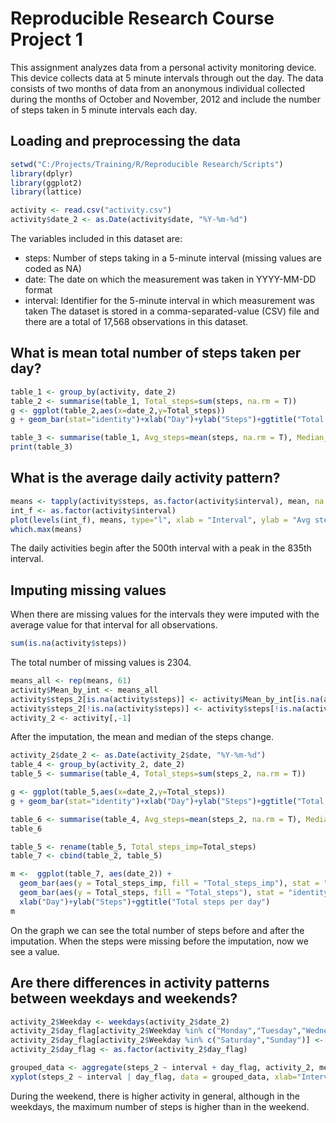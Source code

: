 Reproducible Research Course Project 1
========================================

This assignment analyzes data from a personal activity monitoring device. This device collects data at 5 minute intervals through out the day. The data consists of two months of data from an anonymous individual collected during the months of October and November, 2012 and include the number of steps taken in 5 minute intervals each day.


## Loading and preprocessing the data

```{r, warning=FALSE, message=FALSE}
setwd("C:/Projects/Training/R/Reproducible Research/Scripts")
library(dplyr)
library(ggplot2)
library(lattice)
```

```{r}
activity <- read.csv("activity.csv")
activity$date_2 <- as.Date(activity$date, "%Y-%m-%d")
```

The variables included in this dataset are:

- steps: Number of steps taking in a 5-minute interval (missing values are coded as NA)
- date: The date on which the measurement was taken in YYYY-MM-DD format
- interval: Identifier for the 5-minute interval in which measurement was taken
The dataset is stored in a comma-separated-value (CSV) file and there are a total of 17,568 observations in this dataset.


## What is mean total number of steps taken per day?

```{r}
table_1 <- group_by(activity, date_2)
table_2 <- summarise(table_1, Total_steps=sum(steps, na.rm = T))
g <- ggplot(table_2,aes(x=date_2,y=Total_steps))
g + geom_bar(stat="identity")+xlab("Day")+ylab("Steps")+ggtitle("Total steps per day")

table_3 <- summarise(table_1, Avg_steps=mean(steps, na.rm = T), Median_steps=median(steps, na.rm = T))
print(table_3)
```

## What is the average daily activity pattern?

```{r}
means <- tapply(activity$steps, as.factor(activity$interval), mean, na.rm = T)
int_f <- as.factor(activity$interval)
plot(levels(int_f), means, type="l", xlab = "Interval", ylab = "Avg steps", main = "Avg Daily Activity Pattern")
which.max(means)
```

The daily activities begin after the 500th interval with a peak in the 835th interval.

## Imputing missing values

When there are missing values for the intervals they were imputed with the average value for that interval for all observations.

```{r}
sum(is.na(activity$steps))
```

The total number of missing values is 2304.

```{r}
means_all <- rep(means, 61)
activity$Mean_by_int <- means_all
activity$steps_2[is.na(activity$steps)] <- activity$Mean_by_int[is.na(activity$steps)]
activity$steps_2[!is.na(activity$steps)] <- activity$steps[!is.na(activity$steps)]
activity_2 <- activity[,-1]
```

After the imputation, the mean and median of the steps change.

```{r}
activity_2$date_2 <- as.Date(activity_2$date, "%Y-%m-%d")
table_4 <- group_by(activity_2, date_2)
table_5 <- summarise(table_4, Total_steps=sum(steps_2, na.rm = T))

g <- ggplot(table_5,aes(x=date_2,y=Total_steps))
g + geom_bar(stat="identity")+xlab("Day")+ylab("Steps")+ggtitle("Total steps per day")

table_6 <- summarise(table_4, Avg_steps=mean(steps_2, na.rm = T), Median_steps=median(steps_2, na.rm = T))
table_6

table_5 <- rename(table_5, Total_steps_imp=Total_steps)
table_7 <- cbind(table_2, table_5)

m <-  ggplot(table_7, aes(date_2)) + 
  geom_bar(aes(y = Total_steps_imp, fill = "Total_steps_imp"), stat = "identity") +
  geom_bar(aes(y = Total_steps, fill = "Total_steps"), stat = "identity") + 
  xlab("Day")+ylab("Steps")+ggtitle("Total steps per day")
m
```

On the graph we can see the total number of steps before and after the imputation. When the steps were missing before the imputation, now we see a value.

## Are there differences in activity patterns between weekdays and weekends?

```{r}
activity_2$Weekday <- weekdays(activity_2$date_2)
activity_2$day_flag[activity_2$Weekday %in% c("Monday","Tuesday","Wednesday","Thursday","Friday")] <- "Weekday"
activity_2$day_flag[activity_2$Weekday %in% c("Saturday","Sunday")] <- "Weekend"
activity_2$day_flag <- as.factor(activity_2$day_flag)

grouped_data <- aggregate(steps_2 ~ interval + day_flag, activity_2, mean)
xyplot(steps_2 ~ interval | day_flag, data = grouped_data, xlab="Interval", ylab="Steps", main = "Avarage Steps per Interval by Weekday", layout=c(1,2), type="l")
```

During the weekend, there is higher activity in general, although in the weekdays, the maximum number of steps is higher than in the weekend.












